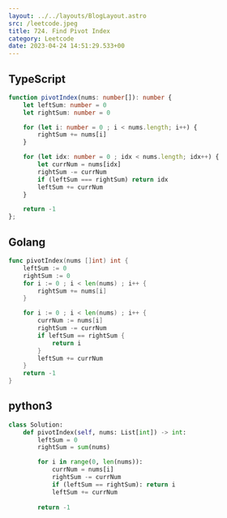 ```yaml
---
layout: ../../layouts/BlogLayout.astro 
src: /leetcode.jpeg
title: 724. Find Pivot Index
category: Leetcode 
date: 2023-04-24 14:51:29.533+00 
---
```


## TypeScript
```typescript
function pivotIndex(nums: number[]): number {
    let leftSum: number = 0
    let rightSum: number = 0

    for (let i: number = 0 ; i < nums.length; i++) {
        rightSum += nums[i]
    }

    for (let idx: number = 0 ; idx < nums.length; idx++) {
        let currNum = nums[idx]
        rightSum -= currNum
        if (leftSum === rightSum) return idx 
        leftSum += currNum
    }

    return -1
};
```

## Golang
```go
func pivotIndex(nums []int) int {
    leftSum := 0
    rightSum := 0
    for i := 0 ; i < len(nums) ; i++ {
        rightSum += nums[i]
    }

    for i := 0 ; i < len(nums) ; i++ {
        currNum := nums[i]
        rightSum -= currNum
        if leftSum == rightSum {
            return i 
        }
        leftSum += currNum
    }
    return -1
}
```

## python3
```python
class Solution:
    def pivotIndex(self, nums: List[int]) -> int:
        leftSum = 0
        rightSum = sum(nums)

        for i in range(0, len(nums)):
            currNum = nums[i]
            rightSum -= currNum
            if (leftSum == rightSum): return i
            leftSum += currNum
        
        return -1
```
